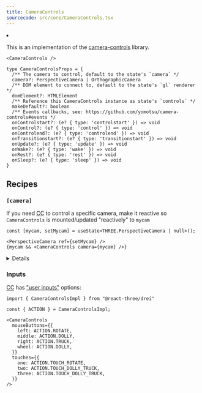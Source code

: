 ```yaml
---
title: CameraControls
sourcecode: src/core/CameraControls.tsx
---
```


<Grid cols={4}>
  <li>
    <Codesandbox id="sew669" />
  </li>
</Grid>

This is an implementation of the [camera-controls](https://github.com/yomotsu/camera-controls) library.

```tsx
<CameraControls />
```

```tsx
type CameraControlsProps = {
  /** The camera to control, default to the state's `camera` */
  camera?: PerspectiveCamera | OrthographicCamera
  /** DOM element to connect to, default to the state's `gl` renderer */
  domElement?: HTMLElement
  /** Reference this CameraControls instance as state's `controls` */
  makeDefault?: boolean
  /** Events callbacks, see: https://github.com/yomotsu/camera-controls#events */
  onControlstart?: (e? { type: 'controlstart' }) => void
  onControl?: (e? { type: 'control' }) => void
  onControlend?: (e? { type: 'controlend' }) => void
  onTransitionstart?: (e? { type: 'transitionstart' }) => void
  onUpdate?: (e? { type: 'update' }) => void
  onWake?: (e? { type: 'wake' }) => void
  onRest?: (e? { type: 'rest' }) => void
  onSleep?: (e? { type: 'sleep' }) => void
}
```

## Recipes

### `[camera]`

If you need <abbr title="CameraControls">CC</abbr> to control a specific camera, make it reactive so `CameraControls` is mounted/updated "reactively" to `mycam`

```tsx
const [mycam, setMycam] = useState<THREE.PerspectiveCamera | null>();

<PerspectiveCamera ref={setMycam} />
{mycam && <CameraControls camera={mycam} />}
```

<details>
  
see: https://github.com/pmndrs/drei/blob/ca4e69c33e5b2eae9ad327c7319dda46de7fd4ae/src/core/CameraControls.tsx#L79-L82

</details>

### Inputs

<abbr title="CameraControls">CC</abbr> has ["user inputs"](https://yomotsu.github.io/camera-controls/#md:user-input-config) options:

```tsx
import { CameraControlsImpl } from "@react-three/drei"

const { ACTION } = CameraControlsImpl;

<CameraControls
  mouseButtons={{
    left: ACTION.ROTATE,
    middle: ACTION.DOLLY,
    right: ACTION.TRUCK,
    wheel: ACTION.DOLLY,
  }}
  touches={{
    one: ACTION.TOUCH_ROTATE,
    two: ACTION.TOUCH_DOLLY_TRUCK,
    three: ACTION.TOUCH_DOLLY_TRUCK,
  }}
/>
```
